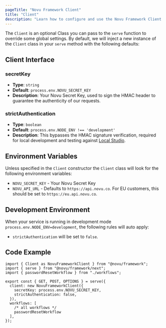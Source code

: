 ```yaml
---
pageTitle: "Novu Framework Client"
title: "Client"
description: "Learn how to configure and use the Novu Framework Client for managing global settings"
---
```


The `Client` is an optional Class you can pass to the `serve` function to override some global settings.
By default, we will inject a new instance of the `Client` class in your `serve` method with the following defaults:

## Client Interface

### secretKey
- **Type**: `string`
- **Default**: `process.env.NOVU_SECRET_KEY`
- **Description**: Your Novu Secret Key, used to sign the HMAC header to guarantee the authenticity of our requests.

### strictAuthentication
- **Type**: `boolean`
- **Default**: `process.env.NODE_ENV !== 'development'`
- **Description**: This bypasses the HMAC signature verification, required for local development and testing against [Local Studio](/framework/studio).

## Environment Variables

Unless specified in the `Client` constructor the `Client` class will look for the following environment variables:

- `NOVU_SECRET_KEY` - Your Novu Secret Key
- `NOVU_API_URL` - Defaults to `https://api.novu.co`. For EU customers, this should be set to `https://eu.api.novu.co`.

## Development Environment

When your service is running in development mode `process.env.NODE_ENV=development`, the following rules will auto apply:

- `strictAuthentication` will be set to `false`.

## Code Example

```tsx
import { Client as NovuFrameworkClient } from "@novu/framework";
import { serve } from "@novu/framework/next";
import { passwordResetWorkflow } from "./workflows";

export const { GET, POST, OPTIONS } = serve({
  client: new NovuFrameworkClient({
    secretKey: process.env.NOVU_SECRET_KEY,
    strictAuthentication: false,
  }),
  workflows: [
    /* all workflows */
    passwordResetWorkflow
  ],
});
```
